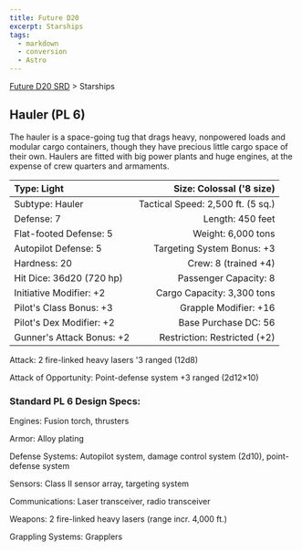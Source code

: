```yaml
---
title: Future D20
excerpt: Starships
tags:
  - markdown
  - conversion
  - Astro
---
```






[Future D20 SRD]( / ) > Starships




## Hauler (PL 6)


The hauler is a space-going tug that drags heavy, nonpowered loads and modular cargo containers, though they have precious little cargo space of their own. Haulers are fitted with big power plants and huge engines, at the expense of crew quarters and armaments.


| Type: Light | Size: Colossal ('8 size) |
| :------------- | --------------------------: |
| Subtype: Hauler | Tactical Speed: 2,500 ft. (5 sq.) |
| Defense: 7 | Length: 450 feet |
| Flat-footed Defense: 5 | Weight: 6,000 tons |
| Autopilot Defense: 5 | Targeting System Bonus: +3 |
| Hardness: 20 | Crew: 8 (trained +4) |
| Hit Dice: 36d20 (720 hp) | Passenger Capacity: 8 |
| Initiative Modifier: +2 | Cargo Capacity: 3,300 tons |
| Pilot's Class Bonus: +3 | Grapple Modifier: +16 |
| Pilot's Dex Modifier: +2 | Base Purchase DC: 56 |
| Gunner's Attack Bonus: +2 | Restriction: Restricted (+2) |



Attack: 2 fire-linked heavy lasers '3 ranged (12d8)


Attack of Opportunity: Point-defense system +3 ranged (2d12×10)


### Standard PL 6 Design Specs:


Engines: Fusion torch, thrusters


Armor: Alloy plating


Defense Systems: Autopilot system, damage control system (2d10), point-defense system


Sensors: Class II sensor array, targeting system


Communications: Laser transceiver, radio transceiver


Weapons: 2 fire-linked heavy lasers (range incr. 4,000 ft.)


Grappling Systems: Grapplers



